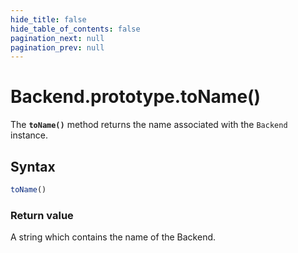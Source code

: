 ```yaml
---
hide_title: false
hide_table_of_contents: false
pagination_next: null
pagination_prev: null
---
```


# Backend.prototype.toName()

The **`toName()`** method returns the name associated with the `Backend` instance.

## Syntax

```js
toName()
```

### Return value

A string which contains the name of the Backend.
